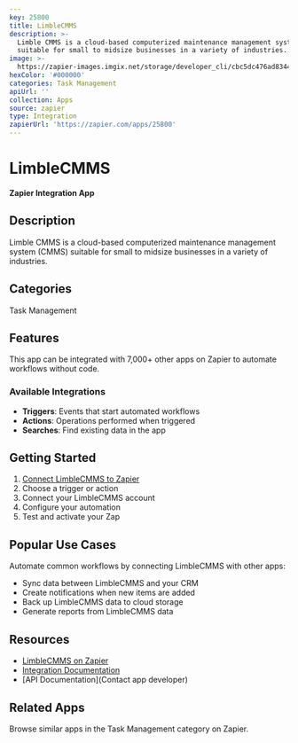 ```yaml
---
key: 25800
title: LimbleCMMS
description: >-
  Limble CMMS is a cloud-based computerized maintenance management system (CMMS)
  suitable for small to midsize businesses in a variety of industries.
image: >-
  https://zapier-images.imgix.net/storage/developer_cli/cbc5dc476ad8344a813e4af168980927_2.png?auto=format%2Ccompress&ixlib=python-3.0.0&q=50
hexColor: '#000000'
categories: Task Management
apiUrl: ''
collection: Apps
source: zapier
type: Integration
zapierUrl: 'https://zapier.com/apps/25800'
---
```

# LimbleCMMS

**Zapier Integration App**

## Description

Limble CMMS is a cloud-based computerized maintenance management system (CMMS) suitable for small to midsize businesses in a variety of industries.

## Categories

Task Management

## Features

This app can be integrated with 7,000+ other apps on Zapier to automate workflows without code.

### Available Integrations

- **Triggers**: Events that start automated workflows
- **Actions**: Operations performed when triggered
- **Searches**: Find existing data in the app

## Getting Started

1. [Connect LimbleCMMS to Zapier](https://zapier.com/apps/25800)
2. Choose a trigger or action
3. Connect your LimbleCMMS account
4. Configure your automation
5. Test and activate your Zap

## Popular Use Cases

Automate common workflows by connecting LimbleCMMS with other apps:

- Sync data between LimbleCMMS and your CRM
- Create notifications when new items are added
- Back up LimbleCMMS data to cloud storage
- Generate reports from LimbleCMMS data

## Resources

- [LimbleCMMS on Zapier](https://zapier.com/apps/25800)
- [Integration Documentation](https://zapier.com/apps/25800/integrations)
- [API Documentation](Contact app developer)

## Related Apps

Browse similar apps in the Task Management category on Zapier.
